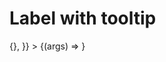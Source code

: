 
<Meta
  title="Mapping App/Basic/Label"
  component={LabeledMenu}
  decorators={[withChakra]}
/>

# Label with tooltip

<Canvas>
  <Story
    name="Menu with tooltip"
    args={{
      label: "Label",
      tooltipText: "Tooltip",
      tooltipAriaLabel: "Label",
      initialValue: "Item 2",
      items: [
        { name: "Item 1", id: "item-1" },
        { name: "Item 2", id: "item-2" },
        { name: "Item 3", id: "item-3" },
        { name: "Item 4", id: "item-4" },
        { name: "Item 5", id: "item-5" },
      ],
      onChange: () => {},
    }}
  >
    {(args) => <LabeledMenu {...args} />
    }
  </Story>
</Canvas>

<ArgsTable story="Menu with tooltip" />